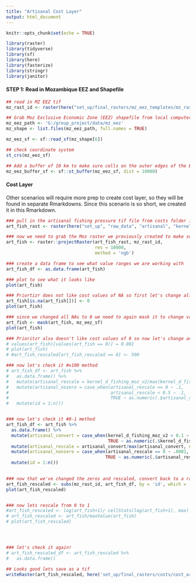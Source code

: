 ```yaml
---
title: "Artisanal Cost Layer"
output: html_document
---
```


```r
knitr::opts_chunk$set(echo = TRUE)

library(raster)
library(tidyverse)
library(sf)
library(here)
library(fasterize)
library(stringr)
library(janitor)
```

#### **STEP 1: Read in Mozambique EEZ and Shapefile**
```r
## read in MZ EEZ tif
mz_rast_id <- raster(here("set_up/final_rasters/mz_eez_templates/mz_rast_id.tif"))

## Grab Moz Exclusive Economic Zone (EEZ) shapefile from local computer
mz_eez_path <- 'G:/group_project/data/mz_eez'
mz_shape <- list.files(mz_eez_path, full.names = TRUE) 

mz_eez_sf <- sf::read_sf(mz_shape[6])

## check coordinate system
st_crs(mz_eez_sf)

## Add a buffer of 10 km to make sure cells on the outer edges of the EEZ are included
mz_eez_buffer_sf <- sf::st_buffer(mz_eez_sf, dist = 10000)
```


#### Cost Layer
Other scenarios will require more prep to create cost layer, so they will be found in separate Rmarkdowns. Since this scenario is so short, we created it in this Rmarkdown.
```r
### pull in the artisanal fishing pressure tif file from costs folder in repo
art_fish_rast <- raster(here("set_up", "raw_data", "artisanal", "kernel_d_fishing_moz_v2.tif"))

### now we need to grab the Moz raster we previously created to make sure the artisanal fishing raster is in the right projections
art_fish <- raster::projectRaster(art_fish_rast, mz_rast_id, 
                                  res = 10000, 
                                  method = 'ngb')

### create a data frame to see what value ranges we are working with
art_fish_df <- as.data.frame(art_fish)

### plot to see what it looks like
plot(art_fish)

### Priortizr does not like cost values of NA so first let's change all the NA's --> 0
art_fish[is.na(art_fish[])] <- 0
plot(art_fish)

### since we changed all NAs to 0 we need to again mask it to change values on land and past the EEZ to NA
art_fish <- mask(art_fish, mz_eez_sf)
plot(art_fish)

### Prioritzr also doesn't like cost values of 0 so now let's change any 0 values in the EEZ to 0.0001
# values(art_fish)[values(art_fish == 0)] = 0.001
# plot(art_fish)
# #art_fish_rescaled[art_fish_rescaled == 0] <- 500

### now let's check it #x100 method
# art_fish_df <- art_fish %>% 
#   as.data.frame() %>%
#   mutate(artisanal_rescale = kernel_d_fishing_moz_v2/max(kernel_d_fishing_moz_v2, na.rm = TRUE)*100) %>% 
#   mutate(artisanal_nozero = case_when(artisanal_rescale == 0 ~ .1, 
#                                       artisanal_rescale < 0.5 ~ .1,
#                                       TRUE ~ as.numeric(.$artisanal_rescale))) %>% 
#   mutate(id = 1:n())


### now let's check it #0-1 method
art_fish_df <- art_fish %>% 
  as.data.frame() %>%
  mutate(artisanal_convert = case_when(kernel_d_fishing_moz_v2 < 0.1 ~ 0,
                                       TRUE ~ as.numeric(.$kernel_d_fishing_moz_v2))) %>%
  mutate(artisanal_rescale = artisanal_convert/max(artisanal_convert, na.rm = TRUE)) %>% 
  mutate(artisanal_nonzero = case_when(artisanal_rescale == 0 ~ .0001, 
                                      TRUE ~ as.numeric(.$artisanal_rescale))) %>% 
  mutate(id = 1:n())
  

### now that we've changed the zeros and rescaled, convert back to a raster
art_fish_rescaled <- subs(mz_rast_id, art_fish_df, by = 'id', which = 'artisanal_nonzero')
plot(art_fish_rescaled)


### now lets rescale from 0 to 1
#art_fish_rescaled <- log(art_fish+1)/ cellStats(log(art_fish+1), max)
# art_fish_rescaled <- art_fish/maxValue(art_fish)
# plot(art_fish_rescaled)




### let's check it again!
# art_fish_rescaled_df <- art_fish_rescaled %>% 
#   as.data.frame() 

## Looks good lets save as a tif
writeRaster(art_fish_rescaled, here('set_up/final_rasters/costs/cost_art_fish.tif'), overwrite = TRUE)
```

